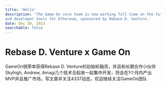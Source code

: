 ```yaml
---
title: 'Hello'
description: 'The Game-On core team is now working full-time on the future of GameOn 
and developer tools for Ethereum, sponsored by Rebase D. Venture.'
date: Dec 30, 2023
searchable: false
---
```


# Rebase D. Venture x Game On

<p>
  GameOn很荣幸获得Rebase D. Venture的初始轮融资，并且和长期合作小伙伴Skyhigh, Andrew, Amagi几个技术合起来一起集中开发，将会在1个月内产出MVP并且推广市场，写文章并关注4337动态，欢迎继续关注GameOn团队
</p>
